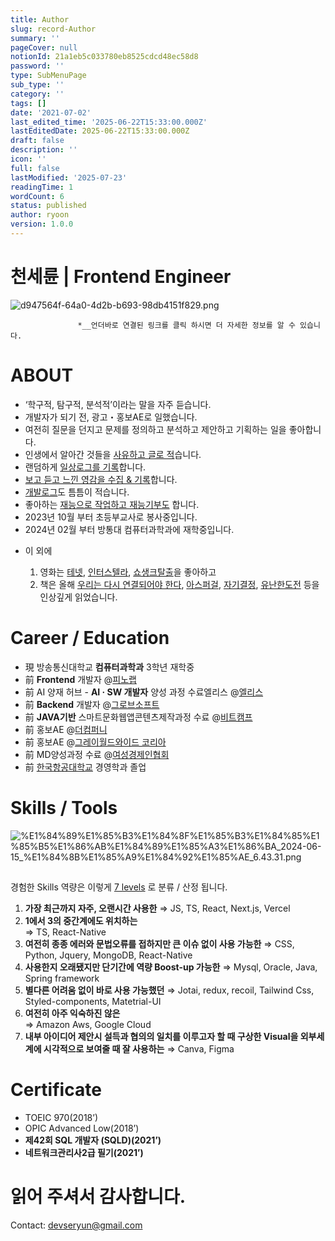 ```yaml
---
title: Author
slug: record-Author
summary: ''
pageCover: null
notionId: 21a1eb5c033780eb8525cdcd48ec58d8
password: ''
type: SubMenuPage
sub_type: ''
category: ''
tags: []
date: '2021-07-02'
last_edited_time: '2025-06-22T15:33:00.000Z'
lastEditedDate: 2025-06-22T15:33:00.000Z
draft: false
description: ''
icon: ''
full: false
lastModified: '2025-07-23'
readingTime: 1
wordCount: 6
status: published
author: ryoon
version: 1.0.0
---
```


# 천세륜 | Frontend Engineer


![d947564f-64a0-4d2b-b693-98db4151f829.png](https://prod-files-secure.s3.us-west-2.amazonaws.com/056ff9f5-a9ef-486f-8acb-9eef51d06a2d/4dc25d5f-a585-463f-8422-471a8e48e6b8/d947564f-64a0-4d2b-b693-98db4151f829.png?X-Amz-Algorithm=AWS4-HMAC-SHA256&X-Amz-Content-Sha256=UNSIGNED-PAYLOAD&X-Amz-Credential=ASIAZI2LB4662AGLJ6Y3%2F20250723%2Fus-west-2%2Fs3%2Faws4_request&X-Amz-Date=20250723T173310Z&X-Amz-Expires=3600&X-Amz-Security-Token=IQoJb3JpZ2luX2VjEPL%2F%2F%2F%2F%2F%2F%2F%2F%2F%2FwEaCXVzLXdlc3QtMiJHMEUCIQD%2B7TIgXrsLx3cSJW4ZU0UttG4HlYzWDLxW5pt3VgJKkQIgZ7vAoMiD4jkrjyqgxPRGcD9V03kfMAfdB876WEjh83Aq%2FwMIGhAAGgw2Mzc0MjMxODM4MDUiDMXdYc20pkNyA8PmLyrcA1un5SXfJPATu%2BORJAplGf0bBERtPV95R2%2BDqpPnzzbWRllOLyRqHIAQlY7xdgppl9twdL3%2FhuWHtQYUAELlUvOu46j%2BRj5tMcFERDL32rMzqP8PVzVGLW48aG9Jn%2BWVEp9YRmIZ17BkAPCAhM%2FUUxYN2RD4q6FdVsw%2BGRVB5ScDzoILRwXfKtGdEDfwfUt9o%2FjKa62UFKp%2FbEZezCNKcYoE0BhVKRd8ocXumz12L2KU5GIpKjeQxaX6iB%2FA2Xs9lqi6uC5Q%2Bcb9BDXp2DY6qbIv4REwNU4hThnsu5yuuehM3Ugk2i%2FiIcs%2FIi9yiFhoe6miKCH3CdZ%2FW3q5YY0VlxkMW0G49dRbp4lMnjP%2BAesixdnKd2O4IGLlkgGWnT8udx7K0vY3JZHofeIUjW09EPd7SWn6GKa9t%2FD0KgQUN8n5HZpyYUPFUlydBMrgd34Y0%2B%2B1Kztq%2FBFXfoeauFVkzRgR16PxRCR0ZfSopxUqip5CG3SlefCnztfF%2B3CdWJmFZVwLOg%2FeMbEmNkrA%2BcYkOp3i0UIwauqEMLRtUpxCedgCbAoUFdcH4iI2hARrsNOTteLDk3rSCiD6Y9CMziZTdXjgXXZyZ510DO%2BMDe2NAseqH%2BanQV3FLJEJZRs9MIG1hMQGOqUBtlWPwZ8JCphLYPIwtN37i%2BCcpNbPuUe4BX5rdR1VaDcGgWRlGceoDKFckBOvOV5%2BpynNqDbDi78plEL%2FzD5wiyVTolJs6Sfk4Es5nlhgeaMlckbTP4AO3QA0KHgBjVVdDKysrkOnYnhi3M5GfiYZuXolo3usUGf%2BWeOsv%2BqXsgWxevvb2NjB8J1b%2Bma%2FwKCArfS0otaByc%2Bku57pK8OupH06jSD0&X-Amz-Signature=d1deec5a60842e8ab9327ee71e6852ed647ed1ac0dbb18a2900455a3a41a3619&X-Amz-SignedHeaders=host&x-amz-checksum-mode=ENABLED&x-id=GetObject)


                   *__언더바로 연결된 링크를 클릭 하시면 더 자세한 정보를 알 수 있습니다.


# ABOUT

- ‘학구적, 탐구적, 분석적’이라는 말을 자주 듣습니다.
- 개발자가 되기 전, 광고・홍보AE로 일했습니다.
- 여전히 질문을 던지고 문제를 정의하고 분석하고 제안하고 기획하는 일을 좋아합니다.
- 인생에서 알아간 것들을  [사유하고 글로 적](https://www.ryoonwithwisdomtrees.world/writing)습니다.
- 랜덤하게 [일상로그를 기록](https://www.ryoonwithwisdomtrees.world/thelog)합니다.
- [보고 듣고 느낀 영감을 수집 & 기록](https://www.ryoonwithwisdomtrees.world/inspiration)합니다.
- [개발로그](https://www.ryoonwithwisdomtrees.world/techlog)도 틈틈이 적습니다.
- 좋아하는 [재능으로 작업하고 재능기부도](https://www.ryoonwithwisdomtrees.world/agiveawaylog) 합니다.
- 2023년 10월 부터 초등부교사로 봉사중입니다.
- 2024년 02월 부터 방통대 컴퓨터과학과에 재학중입니다.





+ 이 외에

    1. 영화는 [테넷](https://namu.wiki/w/%ED%85%8C%EB%84%B7), [인터스텔라](https://namu.wiki/w/%EC%9D%B8%ED%84%B0%EC%8A%A4%ED%85%94%EB%9D%BC), [쇼생크탈출](https://namu.wiki/w/%EC%87%BC%EC%83%9D%ED%81%AC%20%ED%83%88%EC%B6%9C)을 좋아하고
    2. 책은 올해 [우리는 다시 연결되어야 한다](https://www.aladin.co.kr/m/mproduct.aspx?ItemId=247420735), [아스퍼걸](https://www.aladin.co.kr/m/mproduct.aspx?ItemId=256863232), [자기결정](https://product.kyobobook.co.kr/detail/S000000828451),  [유난한도전](https://www.aladin.co.kr/m/mproduct.aspx?ItemId=303696963) 등을 인상깊게 읽었습니다.





# **Career / Education**

- 現 방송통신대학교 **컴퓨터과학과** 3학년 재학중
- 前 **Frontend** 개발자 @[피노랩](https://pinotlab.co.kr/ko/main/main.php)
- 前 AI 양재 허브  - **AI · SW 개발자** 양성 과정 수료엘리스 @[엘리스](https://elice.io/ko)
- 前 **Backend** 개발자 @[그로브소프트](https://www.grovesoft.net/)
- 前 **JAVA기반** 스마트문화웹앱콘텐츠제작과정 수료 @[비트캠프](https://www.bitcamp.co.kr/)
- 前 홍보AE @[더컴퍼니](https://m.jobkorea.co.kr/Recruit/Co_Read/C/15312702)
- 前 홍보AE @[그레이월드와이드 코리아](https://www.grey.com/locations/korea)
- 前 MD양성과정 수료 @[여성경제인협회](https://kwbiz.or.kr/)
- 前 [한국항공대학교](http://www.hangkong.ac.kr/web/index.do) 경영학과 졸업

# Skills / Tools



![%E1%84%89%E1%85%B3%E1%84%8F%E1%85%B3%E1%84%85%E1%85%B5%E1%86%AB%E1%84%89%E1%85%A3%E1%86%BA_2024-06-15_%E1%84%8B%E1%85%A9%E1%84%92%E1%85%AE_6.43.31.png](https://prod-files-secure.s3.us-west-2.amazonaws.com/056ff9f5-a9ef-486f-8acb-9eef51d06a2d/9b385df1-6dcf-421a-8243-76130dac3f91/%E1%84%89%E1%85%B3%E1%84%8F%E1%85%B3%E1%84%85%E1%85%B5%E1%86%AB%E1%84%89%E1%85%A3%E1%86%BA_2024-06-15_%E1%84%8B%E1%85%A9%E1%84%92%E1%85%AE_6.43.31.png?X-Amz-Algorithm=AWS4-HMAC-SHA256&X-Amz-Content-Sha256=UNSIGNED-PAYLOAD&X-Amz-Credential=ASIAZI2LB4662AGLJ6Y3%2F20250723%2Fus-west-2%2Fs3%2Faws4_request&X-Amz-Date=20250723T173310Z&X-Amz-Expires=3600&X-Amz-Security-Token=IQoJb3JpZ2luX2VjEPL%2F%2F%2F%2F%2F%2F%2F%2F%2F%2FwEaCXVzLXdlc3QtMiJHMEUCIQD%2B7TIgXrsLx3cSJW4ZU0UttG4HlYzWDLxW5pt3VgJKkQIgZ7vAoMiD4jkrjyqgxPRGcD9V03kfMAfdB876WEjh83Aq%2FwMIGhAAGgw2Mzc0MjMxODM4MDUiDMXdYc20pkNyA8PmLyrcA1un5SXfJPATu%2BORJAplGf0bBERtPV95R2%2BDqpPnzzbWRllOLyRqHIAQlY7xdgppl9twdL3%2FhuWHtQYUAELlUvOu46j%2BRj5tMcFERDL32rMzqP8PVzVGLW48aG9Jn%2BWVEp9YRmIZ17BkAPCAhM%2FUUxYN2RD4q6FdVsw%2BGRVB5ScDzoILRwXfKtGdEDfwfUt9o%2FjKa62UFKp%2FbEZezCNKcYoE0BhVKRd8ocXumz12L2KU5GIpKjeQxaX6iB%2FA2Xs9lqi6uC5Q%2Bcb9BDXp2DY6qbIv4REwNU4hThnsu5yuuehM3Ugk2i%2FiIcs%2FIi9yiFhoe6miKCH3CdZ%2FW3q5YY0VlxkMW0G49dRbp4lMnjP%2BAesixdnKd2O4IGLlkgGWnT8udx7K0vY3JZHofeIUjW09EPd7SWn6GKa9t%2FD0KgQUN8n5HZpyYUPFUlydBMrgd34Y0%2B%2B1Kztq%2FBFXfoeauFVkzRgR16PxRCR0ZfSopxUqip5CG3SlefCnztfF%2B3CdWJmFZVwLOg%2FeMbEmNkrA%2BcYkOp3i0UIwauqEMLRtUpxCedgCbAoUFdcH4iI2hARrsNOTteLDk3rSCiD6Y9CMziZTdXjgXXZyZ510DO%2BMDe2NAseqH%2BanQV3FLJEJZRs9MIG1hMQGOqUBtlWPwZ8JCphLYPIwtN37i%2BCcpNbPuUe4BX5rdR1VaDcGgWRlGceoDKFckBOvOV5%2BpynNqDbDi78plEL%2FzD5wiyVTolJs6Sfk4Es5nlhgeaMlckbTP4AO3QA0KHgBjVVdDKysrkOnYnhi3M5GfiYZuXolo3usUGf%2BWeOsv%2BqXsgWxevvb2NjB8J1b%2Bma%2FwKCArfS0otaByc%2Bku57pK8OupH06jSD0&X-Amz-Signature=a25ac4949b722bdf4d0b1b4de93c8927dd521ae560ff85f263504447ef88c7e0&X-Amz-SignedHeaders=host&x-amz-checksum-mode=ENABLED&x-id=GetObject)


## 
경험한 
Skills 역량은
이렇게 <u>7 levels</u>
로 분류 / 산정 됩니다.

1. **가장 최근까지 자주, 오랜시간 사용한** 
⇒ JS,  TS, React, Next.js, Vercel
2. **1에서 3의 중간계에도 위치하는**  
⇒ TS, React-Native
3. **여전히 종종 에러와 문법오류를 접하지만 큰 이슈 없이 사용 가능한**
⇒ CSS, Python, Jquery, MongoDB, React-Native
4. **사용한지 오래됐지만 단기간에 역량 Boost-up 가능한**
⇒ Mysql, Oracle, Java, Spring framework
5. **별다른 어려움 없이 바로 사용 가능했던**
⇒ Jotai, redux, recoil, Tailwind Css, Styled-components, Matetrial-UI
6. **여전히 아주 익숙하진 않은**  
⇒ Amazon Aws, Google Cloud
7. **내부 아이디어 제안시
설득과 협의의 일치를 이루고자 할 때
구상한 Visual을 외부세계에 시각적으로 보여줄 때 잘 사용하는** 
 ⇒ Canva, Figma

# Certificate

- TOEIC 970(2018’)
- OPIC Advanced Low(2018’)
- **제42회 SQL 개발자 (SQLD)(2021’)**
- **네트워크관리사2급 필기(2021’)**

# 읽어 주셔서 감사합니다. 


Contact: devseryun@gmail.com

